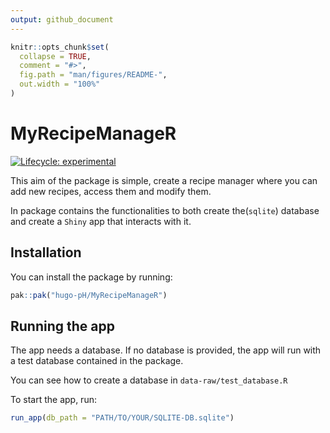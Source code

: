 ```yaml
---
output: github_document
---
```


<!-- README.md is generated from README.Rmd. Please edit that file -->

```r
knitr::opts_chunk$set(
  collapse = TRUE,
  comment = "#>",
  fig.path = "man/figures/README-",
  out.width = "100%"
)
```

# MyRecipeManageR

<!-- badges: start -->
[![Lifecycle: experimental](https://img.shields.io/badge/lifecycle-experimental-orange.svg)](https://lifecycle.r-lib.org/articles/stages.html#experimental)
<!-- badges: end -->

This aim of the package is simple, create a recipe manager where you can add new recipes, access them and modify them.

In package contains the functionalities to both create the(`sqlite`) database and create a `Shiny` app that interacts with it.


## Installation

You can install the package by running:

```r
pak::pak("hugo-pH/MyRecipeManageR")
```


## Running the app

The app needs a database. If no database is provided, the app will run with a test database contained in the package.

You can see how to create a database in `data-raw/test_database.R`

To start the app, run:

```r
run_app(db_path = "PATH/TO/YOUR/SQLITE-DB.sqlite")
```

